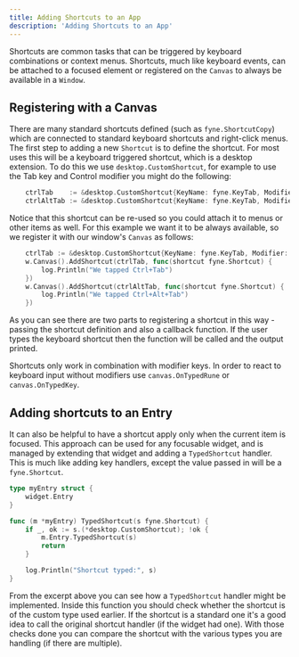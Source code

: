 ```yaml
---
title: Adding Shortcuts to an App
description: 'Adding Shortcuts to an App'
---
```


Shortcuts are common tasks that can be triggered by keyboard combinations or context menus. Shortcuts, much like keyboard events, can be attached to a focused element or registered on the `Canvas` to always be available in a `Window`.

## Registering with a Canvas

There are many standard shortcuts defined (such as `fyne.ShortcutCopy`) which are connected to standard keyboard shortcuts and right-click menus. The first step to adding a new `Shortcut` is to define the shortcut. For most uses this will be a keyboard triggered shortcut, which is a desktop extension. To do this we use `desktop.CustomShortcut`, for example to use the Tab key and Control modifier you might do the following:

```go
	ctrlTab    := &desktop.CustomShortcut{KeyName: fyne.KeyTab, Modifier: fyne.KeyModifierControl}
	ctrlAltTab := &desktop.CustomShortcut{KeyName: fyne.KeyTab, Modifier: fyne.KeyModifierControl | fyne.KeyModifierAlt}
```

Notice that this shortcut can be re-used so you could attach it to menus or other items as well. For this example we want it to be always available, so we register it with our window's `Canvas` as follows:

```go
	ctrlTab := &desktop.CustomShortcut{KeyName: fyne.KeyTab, Modifier: fyne.KeyModifierControl}
	w.Canvas().AddShortcut(ctrlTab, func(shortcut fyne.Shortcut) {
		log.Println("We tapped Ctrl+Tab")
	})
	w.Canvas().AddShortcut(ctrlAltTab, func(shortcut fyne.Shortcut) {
		log.Println("We tapped Ctrl+Alt+Tab")
	})
```

As you can see there are two parts to registering a shortcut in this way - passing the shortcut definition and also a callback function. If the user types the keyboard shortcut then the function will be called and the output printed.

Shortcuts only work in combination with modifier keys. In order to react to keyboard input without modifiers use `canvas.OnTypedRune` or `canvas.OnTypedKey`.

## Adding shortcuts to an Entry

It can also be helpful to have a shortcut apply only when the current item is focused. This approach can be used for any focusable widget, and is managed by extending that widget and adding a `TypedShortcut` handler. This is much like adding key handlers, except the value passed in will be a `fyne.Shortcut`.

```go
type myEntry struct {
	widget.Entry
}

func (m *myEntry) TypedShortcut(s fyne.Shortcut) {
	if _, ok := s.(*desktop.CustomShortcut); !ok {
		m.Entry.TypedShortcut(s)
		return
	}

	log.Println("Shortcut typed:", s)
}
```

From the excerpt above you can see how a `TypedShortcut` handler might be implemented. Inside this function you should check whether the shortcut is of the custom type used earlier. If the shortcut is a standard one it's a good idea to call the original shortcut handler (if the widget had one).
With those checks done you can compare the shortcut with the various types you are handling (if there are multiple).
